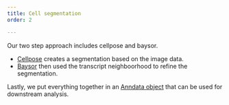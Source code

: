 ```yaml
---
title: Cell segmentation
order: 2

---
```



Our two step approach includes cellpose and baysor.

- [Cellpose](cellpose/index.qmd) creates a segmentation based on the image data. 
- [Baysor](baysor/index.qmd) then used the transcript neighboorhood to refine the segmentation.

Lastly, we put everything together in an [Anndata object](anndata/index.qmd) that can be used for downstream analysis.
